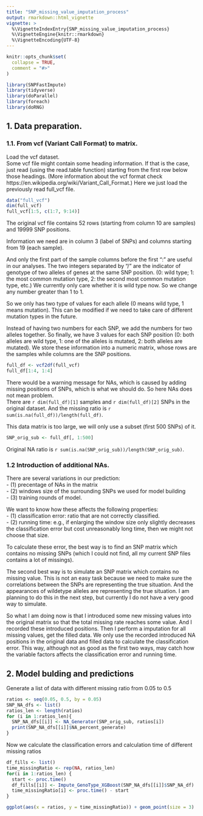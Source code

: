 ```yaml
---
title: "SNP_missing_value_imputation_process"
output: rmarkdown::html_vignette
vignette: >
  %\VignetteIndexEntry{SNP_missing_value_imputation_process}
  %\VignetteEngine{knitr::rmarkdown}
  %\VignetteEncoding{UTF-8}
---
```


```r
knitr::opts_chunk$set(
  collapse = TRUE,
  comment = "#>"
)
```

```r
library(SNPFastImpute)
library(tidyverse)
library(doParallel)
library(foreach)
library(doRNG)
```

## 1. Data preparation.
### 1.1. From vcf (Variant Call Format) to matrix.
Load the vcf dataset.   
Some vcf file might contain some heading information. If that is the case, just read (using the
read.table function) starting from the first row below those headings. (More information about the 
vcf format check https://en.wikipedia.org/wiki/Variant_Call_Format.) 
Here we just load the previously read full_vcf file. 
```r
data("full_vcf")
dim(full_vcf)
full_vcf[1:5, c(1:7, 9:14)]
```
The original vcf file contains 52 rows (starting from column 10 are samples) and 19999 SNP positions. 

Information we need are in column 3 (label of SNPs) and columns starting from 19 (each sample).  

And only the first part of the sample columns before the first ":" are useful in our analyses. 
The two integers separated by "/" are the indicator of genotype of two alleles of genes at the same
SNP position. (0: wild type; 1: the most common mutation type, 2: the second most common mutation type, etc.) 
We currently only care whether it is wild type now. So we change any number greater than 1 to 1. 

So we only has two type of values for each allele (0 means wild type, 1 means mutation). 
This can be modified if we need to take care of different mutation types in the future. 

Instead of having two numbers for each SNP, we add the numbers for two alleles together. 
So finally, we have 3 values for each SNP position 
(0: both alleles are wild type, 1: one of the alleles is mutated, 2: both alleles are mutated). 
We store these information into a numeric matrix, whose rows are the samples while columns are the SNP positions. 

```r
full_df <- vcf2df(full_vcf)
full_df[1:4, 1:4]
```
There would be a warning message for NAs, which is caused by adding missing positions of SNPs, 
which is what we should do. So here NAs does not mean problem.   
There are `r dim(full_df)[1]` samples and `r dim(full_df)[2]` SNPs in the original dataset. 
And the missing ratio is `r sum(is.na(full_df))/length(full_df)`.  

This data matrix is too large, we will only use a subset (first 500 SNPs) of it.
```r
SNP_orig_sub <- full_df[, 1:500]
```
Original NA ratio is `r sum(is.na(SNP_orig_sub))/length(SNP_orig_sub)`.

### 1.2 Introduction of additional NAs.  
There are several variations in our prediction:  
- (1) precentage of NAs in the matrix  
- (2) windows size of the surrounding SNPs we used for model building  
- (3) training rounds of model.  

We want to know how these affects the following properties:    
- (1) classification error: ratio that are not correctly classified.  
- (2) running time: e.g., if enlarging the window size only slightly decreases the classification
error but cost unreasonably long time, then we might not choose that size.   

To calculate these error, the best way is to find an SNP matrix which contains no missing SNPs 
(which I could not find, all my current SNP files contains a lot of missings). 

The second best way is to simulate an SNP matrix which contains no missing value. 
This is not an easy task because we need to make sure the correlations between the SNPs are
representing the true situation. 
And the appearances of wildetype alleles are representing the true situation. 
I am planning to do this in the next step, but currently I do not have a very good way to simulate. 

So what I am doing now is that I introduced some new missing values into the original matrix so that
the total missing rate reaches some value. And I recorded these introduced positions. 
Then I perform a imputation for all missing values, get the filled data. 
We only use the recorded introduced NA positions in the original data and filled data to calculate
the classification error. 
This way, although not as good as the first two ways, may catch how the variable factors affects the
classification error and running time. 

## 2. Model bulding and predictions
Generate a list of data with different missing ratio from 0.05 to 0.5
```r
ratios <- seq(0.05, 0.5, by = 0.05)
SNP_NA_dfs <- list()
ratios_len <- length(ratios)
for (i in 1:ratios_len){
  SNP_NA_dfs[[i]] <- NA_Generator(SNP_orig_sub, ratios[i])
  print(SNP_NA_dfs[[i]]$NA_percent_generate)
}
```

Now we calculate the classification errors and calculation time of different missing ratios
```r
df_fills <- list()
time_missingRatio <- rep(NA, ratios_len)
for(i in 1:ratios_len) {
  start <- proc.time()
  df_fills[[i]] <- Impute_GenoType_XGBoost(SNP_NA_dfs[[i]]$SNP_NA_df)
  time_missingRatio[i] <- proc.time() - start
}
```


```r
ggplot(aes(x = ratios, y = time_missingRatio)) + geom_point(size = 3)
```

